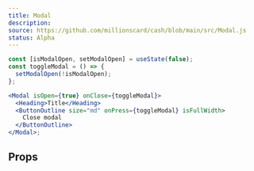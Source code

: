 ```yaml
---
title: Modal
description:
source: https://github.com/millionscard/cash/blob/main/src/Modal.js
status: Alpha
---
```



```jsx
const [isModalOpen, setModalOpen] = useState(false);
const toggleModal = () => {
  setModalOpen(!isModalOpen);
};

<Modal isOpen={true} onClose={toggleModal}>
  <Heading>Title</Heading>
  <ButtonOutline size="md" onPress={toggleModal} isFullWidth>
    Close modal
  </ButtonOutline>
</Modal>;
```

## Props

<PropsTable of="Modal" />
